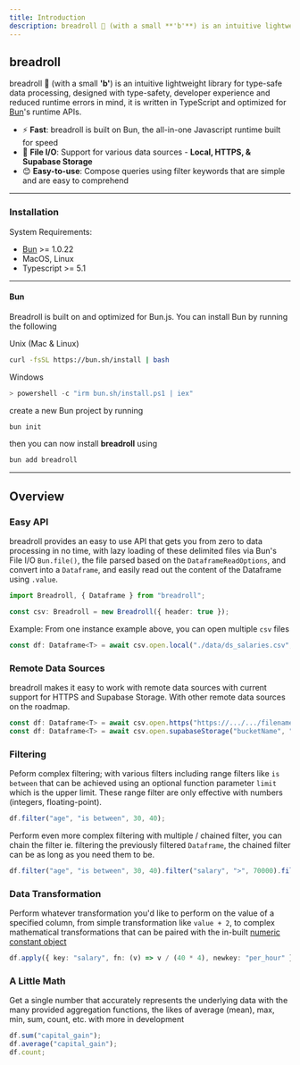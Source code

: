 ```yaml
---
title: Introduction
description: breadroll 🥟 (with a small **'b'**) is an intuitive lightweight library for type-safe data processing, designed with type-safety, developer experience and reduced runtime errors in mind, it is written in TypeScript and optimized for Bun's runtime APIs.
---
```


## breadroll

breadroll 🥟 (with a small **'b'**) is an intuitive lightweight library for type-safe data processing, designed with type-safety, developer experience and reduced runtime errors in mind, it is written in TypeScript and optimized for [Bun](https://bun.sh)'s runtime APIs.

- ⚡ **Fast**: breadroll is built on Bun, the all-in-one Javascript runtime built for speed
- 📁 **File I/O**: Support for various data sources - **Local, HTTPS, & Supabase Storage**
- 😊 **Easy-to-use**: Compose queries using filter keywords that are simple and are easy to comprehend

---

### Installation

System Requirements:

- [Bun](https://bun.sh) >= 1.0.22
- MacOS, Linux
- Typescript >= 5.1

---

#### Bun

Breadroll is built on and optimized for Bun.js. You can install Bun by running the following

Unix (Mac & Linux)

```bash copy
curl -fsSL https://bun.sh/install | bash
```

Windows

```powershell copy
> powershell -c "irm bun.sh/install.ps1 | iex"
```

create a new Bun project by running

```bash
bun init
```

then you can now install **breadroll** using

```bash
bun add breadroll
```

---

## Overview

### Easy API

breadroll provides an easy to use API that gets you from zero to data processing in no time, with lazy loading of these delimited files via Bun's File I/O `Bun.file()`, the file parsed based on the `DataframeReadOptions`, and convert into a `Dataframe`, and easily read out the content of the Dataframe using `.value`.

```typescript
import Breadroll, { Dataframe } from "breadroll";

const csv: Breadroll = new Breadroll({ header: true });
```

Example: From one instance example above, you can open multiple `csv` files

```typescript
const df: Dataframe<T> = await csv.open.local("./data/ds_salaries.csv", ",");
```

### Remote Data Sources

breadroll makes it easy to work with remote data sources with current support for HTTPS and Supabase Storage. With other remote data sources on the roadmap.

```typescript
const df: Dataframe<T> = await csv.open.https("https://.../.../filename.csv", ",");
const df: Dataframe<T> = await csv.open.supabaseStorage("bucketName", "filepath", ",");
```

### Filtering

Peform complex filtering; with various filters including range filters like `is between` that can be achieved using an optional function parameter `limit` which is the upper limit. These range filter are only effective with numbers (integers, floating-point).

```typescript
df.filter("age", "is between", 30, 40);
```

Perform even more complex filtering with multiple / chained filter, you can chain the filter ie. filtering the previously filtered `Dataframe`, the chained filter can be as long as you need them to be.

```typescript
df.filter("age", "is between", 30, 40).filter("salary", ">", 70000).filter("work_year", "==", 2020);
```

### Data Transformation

Perform whatever transformation you'd like to perform on the value of a specified column, from simple transformation like `value + 2`, to complex mathematical transformations that can be paired with the in-built [numeric constant object](/docs/NumericConstants/math)

```typescript
df.apply({ key: "salary", fn: (v) => v / (40 * 4), newkey: "per_hour" });
```

### A Little Math

Get a single number that accurately represents the underlying data with the many provided aggregation functions, the likes of average (mean), max, min, sum, count, etc. with more in development

```typescript
df.sum("capital_gain");
df.average("capital_gain");
df.count;
```
